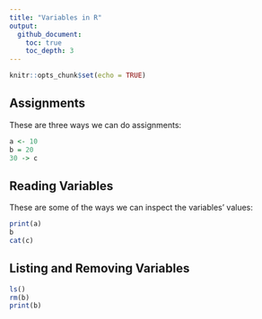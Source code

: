 ```yaml
---
title: "Variables in R"
output:   
  github_document:
    toc: true
    toc_depth: 3
---
```


```r
knitr::opts_chunk$set(echo = TRUE)
```
## Assignments

These are three ways we can do assignments:

```r
a <- 10
b = 20
30 -> c
```

## Reading Variables
These are some of the ways we can inspect the variables' values:

```r
print(a)
b
cat(c)
```

## Listing and Removing Variables

```r
ls()
rm(b)
print(b)
```





